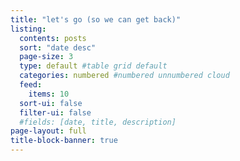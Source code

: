 ```yaml
---
title: "let's go (so we can get back)"
listing:
  contents: posts
  sort: "date desc"
  page-size: 3
  type: default #table grid default
  categories: numbered #numbered unnumbered cloud
  feed:
    items: 10
  sort-ui: false
  filter-ui: false
  #fields: [date, title, description]
page-layout: full
title-block-banner: true
---
```

